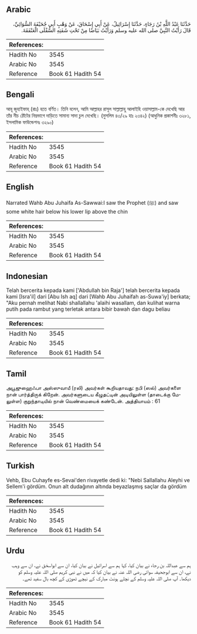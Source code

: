 ## Arabic


<div dir="rtl" lang="ar" style={{fontSize:'larger',backgroundColor:'#f8f9fa',padding:20}}>
حَدَّثَنَا عَبْدُ اللَّهِ بْنُ رَجَاءٍ، حَدَّثَنَا إِسْرَائِيلُ، عَنْ أَبِي إِسْحَاقَ، عَنْ وَهْبٍ أَبِي جُحَيْفَةَ السُّوَائِيِّ، قَالَ رَأَيْتُ النَّبِيَّ صلى الله عليه وسلم وَرَأَيْتُ بَيَاضًا مِنْ تَحْتِ شَفَتِهِ السُّفْلَى الْعَنْفَقَةَ‏.‏
</div>
<div style={{backgroundColor:'#f8f9fa',padding:20, marginBottom: 10}}><table> <thead> <tr> <th>References:</th> <th></th> </tr> </thead> <tbody><tr><td>Hadith No</td><td>3545</td></tr><tr><td>Arabic No</td><td>3545</td></tr><tr><td>Reference</td><td>Book 61 Hadith 54</td></tr></tbody></table></div>

## Bengali


<div dir="ltr" lang="bn" style={{fontSize:'larger',backgroundColor:'#f8f9fa',padding:20}}>
আবূ জুহাইফাহ্ (রাঃ) হতে বর্ণিত। তিনি বলেন, আমি আল্লাহর রাসূল সাল্লাল্লাহু আলাইহি ওয়াসাল্লাম-কে দেখেছি আর তাঁর নীচ ঠোঁটের নিম্নভাগে দাড়িতে সামান্য সাদা চুল দেখেছি। (মুসলিম ৪৩/২৯ হাঃ ২৩৪২) (আধুনিক প্রকাশনীঃ ৩২৮১, ইসলামিক ফাউন্ডেশনঃ ৩২৯০)
</div>
<div style={{backgroundColor:'#f8f9fa',padding:20, marginBottom: 10}}><table> <thead> <tr> <th>References:</th> <th></th> </tr> </thead> <tbody><tr><td>Hadith No</td><td>3545</td></tr><tr><td>Arabic No</td><td>3545</td></tr><tr><td>Reference</td><td>Book 61 Hadith 54</td></tr></tbody></table></div>

## English


<div dir="ltr" lang="en" style={{fontSize:'larger',backgroundColor:'#f8f9fa',padding:20}}>
Narrated Wahb Abu Juhaifa As-Sawwai:I saw the Prophet (ﷺ) and saw some white hair below his lower lip above the chin
</div>
<div style={{backgroundColor:'#f8f9fa',padding:20, marginBottom: 10}}><table> <thead> <tr> <th>References:</th> <th></th> </tr> </thead> <tbody><tr><td>Hadith No</td><td>3545</td></tr><tr><td>Arabic No</td><td>3545</td></tr><tr><td>Reference</td><td>Book 61 Hadith 54</td></tr></tbody></table></div>

## Indonesian


<div dir="ltr" lang="id" style={{fontSize:'larger',backgroundColor:'#f8f9fa',padding:20}}>
Telah bercerita kepada kami ['Abdullah bin Raja'] telah bercerita kepada kami [Isra'il] dari [Abu Ish aq] dari [Wahb Abu Juhaifah as-Suwa'iy] berkata; "Aku pernah melihat Nabi shallallahu 'alaihi wasallam, dan kulihat warna putih pada rambut yang terletak antara bibir bawah dan dagu beliau
</div>
<div style={{backgroundColor:'#f8f9fa',padding:20, marginBottom: 10}}><table> <thead> <tr> <th>References:</th> <th></th> </tr> </thead> <tbody><tr><td>Hadith No</td><td>3545</td></tr><tr><td>Arabic No</td><td>3545</td></tr><tr><td>Reference</td><td>Book 61 Hadith 54</td></tr></tbody></table></div>

## Tamil


<div dir="ltr" lang="ta" style={{fontSize:'larger',backgroundColor:'#f8f9fa',padding:20}}>
அபூஜுஹைஃபா அஸ்ஸுவாயீ (ரலி) அவர்கள் கூறியதாவது: நபி (ஸல்) அவர்களை நான் பார்த்திருக் கிறேன். அவர்களுடைய கீழுதட்டின் அடியிலுள்ள (தாடைக்கு மேலுள்ள) குறுந்தாடியில் நான் வெண்மையைக் கண்டேன். அத்தியாயம் : 61
</div>
<div style={{backgroundColor:'#f8f9fa',padding:20, marginBottom: 10}}><table> <thead> <tr> <th>References:</th> <th></th> </tr> </thead> <tbody><tr><td>Hadith No</td><td>3545</td></tr><tr><td>Arabic No</td><td>3545</td></tr><tr><td>Reference</td><td>Book 61 Hadith 54</td></tr></tbody></table></div>

## Turkish


<div dir="ltr" lang="tr" style={{fontSize:'larger',backgroundColor:'#f8f9fa',padding:20}}>
Vehb, Ebu Cuhayfe es-Sevai'den rivayetle dedi ki: "Nebi Sallallahu Aleyhi ve Sellem'i gördüm. Onun alt dudağının altında beyazlaşmış saçlar da gördüm
</div>
<div style={{backgroundColor:'#f8f9fa',padding:20, marginBottom: 10}}><table> <thead> <tr> <th>References:</th> <th></th> </tr> </thead> <tbody><tr><td>Hadith No</td><td>3545</td></tr><tr><td>Arabic No</td><td>3545</td></tr><tr><td>Reference</td><td>Book 61 Hadith 54</td></tr></tbody></table></div>

## Urdu


<div dir="rtl" lang="ur" style={{fontSize:'larger',backgroundColor:'#f8f9fa',padding:20}}>
ہم سے عبداللہ بن رجاء نے بیان کیا، کہا ہم سے اسرائیل نے بیان کیا، ان سے ابواسحٰق نے، ان سے وہب نے، ان سے ابوجحیفہ سوائی رضی اللہ عنہ نے بیان کیا کہ میں نے نبی کریم صلی اللہ علیہ وسلم کو دیکھا۔ آپ صلی اللہ علیہ وسلم کے نچلے ہونٹ مبارک کے نیچے ٹھوڑی کے کچھ بال سفید تھے۔
</div>
<div style={{backgroundColor:'#f8f9fa',padding:20, marginBottom: 10}}><table> <thead> <tr> <th>References:</th> <th></th> </tr> </thead> <tbody><tr><td>Hadith No</td><td>3545</td></tr><tr><td>Arabic No</td><td>3545</td></tr><tr><td>Reference</td><td>Book 61 Hadith 54</td></tr></tbody></table></div>